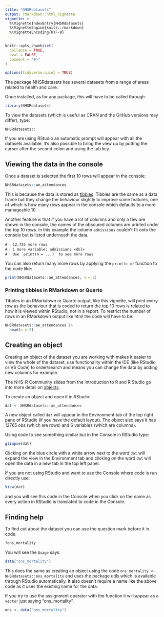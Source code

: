 ```yaml
---
title: "NHSRdatasets"
output: rmarkdown::html_vignette
vignette: >
  %\VignetteIndexEntry{NHSRdatasets}
  %\VignetteEngine{knitr::rmarkdown}
  %\VignetteEncoding{UTF-8}
---
```


```r
knitr::opts_chunk$set(
  collapse = TRUE,
  eval = FALSE,
  comment = "#>"
)

options(tidyverse.quiet = TRUE)
```

The package NHSRdatasets has several datasets from a range of areas related to health and care.

Once installed, as for any package, this will have to be called through:

```r
library(NHSRdatasets)
```

To view the datasets (which is useful as CRAN and the GitHub versions may differ), type:

```
NHSRdatasets::
```

If you are using RStudio an automatic prompt will appear with all the datasets available.
It's also possible to bring the view up by putting the cursor after the second colon and using the tab key.

## Viewing the data in the console

Once a dataset is selected the first 10 rows will appear in the console:

```r
NHSRdatasets::ae_attendances
```

This is because the data is stored as [tibbles](https://r4ds.had.co.nz/tibbles.html). 
Tibbles are the same as a data frame but they change the behaviour slightly to improve some features, one of which is how many rows appear in the console which defaults to a more manageable 10.

Another feature is that if you have a lot of columns and only a few are shown in the console, the names of the obscured columns are printed under the top 10 rows. 
In this example the column `admissions` couldn't fit onto the console but is listed underneath the data.

```
# ℹ 12,755 more rows
# ℹ 1 more variable: admissions <dbl>
# ℹ Use `print(n = ...)` to see more rows
```

You can also return many more rows by applying the `print(n =)` function to the code like:

```r
print(NHSRdatasets::ae_attendances, n = 2)
```

### Printing tibbles in RMarkdown or Quarto

Tibbles in an RMarkdown or Quarto output, like this vignette, will print every row as the behaviour that is coded to return the top 10 rows is related to how it is viewed within RStudio, not in a report.
To restrict the number of rows in an RMarkdown output like html the code will have to be:

```r
NHSRdatasets::ae_attendances |>
  head(n = 2)
```

## Creating an object

Creating an object of the dataset you are working with makes it easier to view the whole of the dataset, use functionality within the IDE (like RStudio or VS Code) to order/search and means you can change the data by adding new columns for example.

The NHS-R Community slides from the Introduction to R and R Studio go into more detail on [objects](https://intro-r-rstudio.nhsrcommunity.com/session-objects.html#/title-slide).

To create an object and open it in RStudio:

```r
dat <- NHSRdatasets::ae_attendances
```

A new object called `dat` will appear in the Environment tab of the top right pane of RStudio (if you have the default layout).
The object also says it has 12765 obs (which are rows) and 6 variables (which are columns).

Using code to see something similar but in the Console in RStudio type:

```r
glimpse(dat)
```

Clicking on the blue circle with a white arrow next to the word `dat` will expand the view in the Environment tab and clicking on the word `dat` will open the data in a new tab in the top left panel.

If you are not using RStudio and want to use the Console where code is run directly use:

```r
View(dat)
```

and you will see this code in the Console when you click on the name as every action in RStudio is translated to code in the Console.

## Finding help

To find out about the dataset you can use the question mark before it in code:

```r
?ons_mortality
```

You will see the `Usage` says:

```r
data("ons_mortality")
```

This does the same as creating an object using the code `ons_mortality <- NHSRdatasets::ons_mortality` and uses the package utils which is available through RStudio automatically.
It also doesn't require a name like the above code as it uses the existing name for the data.

If you try to use the assignment operator with the function it will appear as a `vector` just saying "ons_mortality".

```r
ons <- data("ons_mortality")
```
